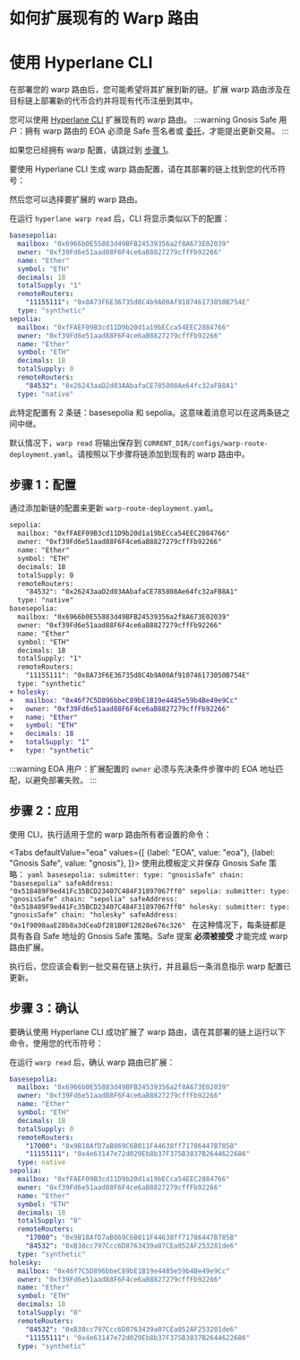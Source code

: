 
# 如何扩展现有的 Warp 路由

# 使用 Hyperlane CLI

在部署您的 warp 路由后，您可能希望将其扩展到新的链。扩展 warp 路由涉及在目标链上部署新的代币合约并将现有代币注册到其中。

您可以使用 [Hyperlane CLI](https://hyperlane.cc/docs/reference/cli) 扩展现有的 warp 路由。
<PrerequisitesPartial />
:::warning
Gnosis Safe 用户：拥有 warp 路由的 EOA 必须是 Safe 签名者或 [委托](https://docs.safe.global/core-api/transaction-service-guides/delegates)，才能提出更新交易。
:::

如果您已经拥有 warp 配置，请跳过到 [步骤 1](#步骤-1配置)。

要使用 Hyperlane CLI 生成 warp 路由配置，请在其部署的链上找到您的代币符号：

<WarpReadSymbolChainPartial />

<WarpReadSymbolSelectPartial />

然后您可以选择要扩展的 warp 路由。

在运行 `hyperlane warp read` 后，CLI 将显示类似以下的配置：

```yaml
basesepolia:
  mailbox: "0x6966b0E55883d49BFB24539356a2f8A673E02039"
  owner: "0xf39Fd6e51aad88F6F4ce6aB8827279cffFb92266"
  name: "Ether"
  symbol: "ETH"
  decimals: 18
  totalSupply: "1"
  remoteRouters:
    "11155111": "0x8A73F6E36735d8C4b9A00Af910746173050B754E"
  type: "synthetic"
sepolia:
  mailbox: "0xfFAEF09B3cd11D9b20d1a19bECca54EEC2884766"
  owner: "0xf39Fd6e51aad88F6F4ce6aB8827279cffFb92266"
  name: "Ether"
  symbol: "ETH"
  decimals: 18
  totalSupply: 0
  remoteRouters:
    "84532": "0x26243aaD2d03AAbafaCE785808Ae64fc32aFB8A1"
  type: "native"
```
此特定配置有 2 条链：basesepolia 和 sepolia。这意味着消息可以在这两条链之间中继。

默认情况下，`warp read` 将输出保存到 `CURRENT_DIR/configs/warp-route-deployment.yaml`。请按照以下步骤将链添加到现有的 warp 路由中。

## 步骤 1：配置
通过添加新链的配置来更新 `warp-route-deployment.yaml`。

```diff title="warp-route-deployment.yaml"
sepolia:
  mailbox: "0xfFAEF09B3cd11D9b20d1a19bECca54EEC2884766"
  owner: "0xf39Fd6e51aad88F6F4ce6aB8827279cffFb92266"
  name: "Ether"
  symbol: "ETH"
  decimals: 18
  totalSupply: 0
  remoteRouters:
    "84532": "0x26243aaD2d03AAbafaCE785808Ae64fc32aFB8A1"
  type: "native"
basesepolia:
  mailbox: "0x6966b0E55883d49BFB24539356a2f8A673E02039"
  owner: "0xf39Fd6e51aad88F6F4ce6aB8827279cffFb92266"
  name: "Ether"
  symbol: "ETH"
  decimals: 18
  totalSupply: "1"
  remoteRouters:
    "11155111": "0x8A73F6E36735d8C4b9A00Af910746173050B754E"
  type: "synthetic"
+ holesky:
+   mailbox: "0x46f7C5D896bbeC89bE1B19e4485e59b4Be49e9Cc"
+   owner: "0xf39Fd6e51aad88F6F4ce6aB8827279cffFb92266"
+   name: "Ether"
+   symbol: "ETH"
+   decimals: 18
+   totalSupply: "1"
+   type: "synthetic"
```

:::warning
EOA 用户：扩展配置的 `owner` 必须与先决条件步骤中的 EOA 地址匹配，以避免部署失败。
:::

## 步骤 2：应用

使用 CLI，执行适用于您的 warp 路由所有者设置的命令：

<Tabs defaultValue="eoa"
  values={[
    {label: "EOA", value: "eoa"},
    {label: "Gnosis Safe", value: "gnosis"},
  ]}>
    <TabItem value="eoa"><WarpApplySymbolConfigDefaultPartial /></TabItem>
    <TabItem value="gnosis">
        使用此模板定义并保存 Gnosis Safe 策略：
        ```yaml
        basesepolia:
          submitter:
              type: "gnosisSafe"
              chain: "basesepolia"
              safeAddress: "0x518489F9ed41Fc35BCD23407C484F31897067ff0"
        sepolia:
          submitter:
              type: "gnosisSafe"
              chain: "sepolia"
              safeAddress: "0x518489F9ed41Fc35BCD23407C484F31897067ff0"
        holesky:
          submitter:
              type: "gnosisSafe"
              chain: "holesky"
              safeAddress: "0x1f9090aaE28b8a3dCeaDf281B0F12828e676c326"
        ```
        在这种情况下，每条链都是具有各自 Safe 地址的 Gnosis Safe 策略。Safe 提案 **必须被接受** 才能完成 warp 路由扩展。
        <WarpApplySymbolConfigDefaultStrategyPartial />
    </TabItem>
</Tabs>


执行后，您应该会看到一批交易在链上执行，并且最后一条消息指示 warp 配置已更新。

## 步骤 3：确认

要确认使用 Hyperlane CLI 成功扩展了 warp 路由，请在其部署的链上运行以下命令，使用您的代币符号：

<WarpReadSymbolChainPartial />


在运行 `warp read` 后，确认 warp 路由已扩展：
```yaml {23-34} 
basesepolia:
  mailbox: "0x6966b0E55883d49BFB24539356a2f8A673E02039"
  owner: "0xf39Fd6e51aad88F6F4ce6aB8827279cffFb92266"
  name: "Ether"
  symbol: "ETH"
  decimals: 18
  totalSupply: 0
  remoteRouters:
    "17000": "0x9B18AfD7aB869C6B011F44638ff71786447B785B"
    "11155111": "0x4e63147e72d029Eb8b37F375B3837B2644622686"
  type: native
sepolia:
  mailbox: "0xfFAEF09B3cd11D9b20d1a19bECca54EEC2884766"
  owner: "0xf39Fd6e51aad88F6F4ce6aB8827279cffFb92266"
  name: "Ether"
  symbol: "ETH"
  decimals: 18
  totalSupply: "0"
  remoteRouters:
    "17000": "0x9B18AfD7aB869C6B011F44638ff71786447B785B"
    "84532": "0xB38cc797Ccc6D8763439a07CEa052AF253281de6"
  type: "synthetic"
holesky:
  mailbox: "0x46f7C5D896bbeC89bE1B19e4485e59b4Be49e9Cc"
  owner: "0xf39Fd6e51aad88F6F4ce6aB8827279cffFb92266"
  name: "Ether"
  symbol: "ETH"
  decimals: 18
  totalSupply: "0"
  remoteRouters:
    "84532": "0xB38cc797Ccc6D8763439a07CEa052AF253281de6"
    "11155111": "0x4e63147e72d029Eb8b37F375B3837B2644622686"
  type: "synthetic"
```

